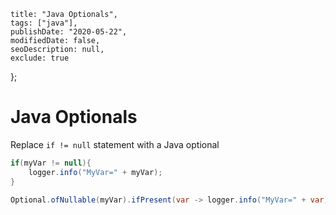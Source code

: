     title: "Java Optionals", 
    tags: ["java"], 
    publishDate: "2020-05-22", 
    modifiedDate: false, 
    seoDescription: null, 
    exclude: true 
};

# Java Optionals

Replace `if != null` statement with a Java optional

```java
if(myVar != null){
    logger.info("MyVar=" + myVar);
}
```

```java
Optional.ofNullable(myVar).ifPresent(var -> logger.info("MyVar=" + var));
```